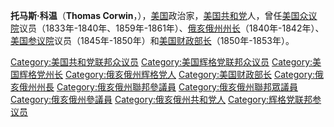 {{Infobox Officeholder
|name=托马斯·科温<br/>Thomas Corwin
|image=Thomas Corwin,between 1844 and 1860.jpg
|image_width=200px
|order=20
|title=[[美国财政部长|美国财政部长]]
|term_start=1850年7月23日
|term_end=1853年3月6日
|president=[[米勒德·菲尔莫尔|米勒德·菲尔莫尔]]
|predecessor=[[威廉·M·梅雷迪思|威廉·M·梅雷迪思]]
|successor=[[詹姆斯·格思里|詹姆斯·格思里]]
|birth_date={{birth date|1794|7|29|mf=y}}
|birth_place=[[肯塔基州|肯塔基州]][[波旁县_(肯塔基州)|波旁县]]
|death_date={{death date and age|1865|12|18|1794|7|29}}
|death_place=[[华盛顿特区|华盛顿特区]]
|party=[[美国辉格党|美国辉格党]]<br/>[[美国共和党|美国共和党]]
|spouse= Sarah Ross Corwin
|profession=
|signature=Thomas Corwin signature.png
|religion=
}}
'''托马斯·科温'''（'''Thomas Corwin'''，{{bd|1794年|7月29日|1865年|12月18日|}}），[[美国|美国]]政治家，[[美国共和党|美国共和党]]人，曾任[[美国众议院|美国众议院]]议员（1833年-1840年、1859年-1861年）、[[俄亥俄州州长|俄亥俄州州长]]（1840年-1842年）、 [[美国参议院|美国参议院]]议员（1845年-1850年）和[[美国财政部长|美国财政部长]]（1850年-1853年）。

{{start box}}
{{succession box|[[威廉·M·梅雷迪思|威廉·M·梅雷迪思]]|[[詹姆斯·格思里|詹姆斯·格思里]]|[[美国财政部长|美国财政部长]]|1850年 - 1853年}}
{{succession box|[[威尔逊·香农|威尔逊·香农]]|[[威尔逊·香农|威尔逊·香农]]|[[俄亥俄州州长|俄亥俄州州长]]|1840年 - 1842年}}
{{end box}}

{{美国财政部长}}
{{俄亥俄州州长}}
{{Millard Fillmore cabinet}}
{{Authority control}}

{{DEFAULTSORT:Corwin, Thomas}}
[[Category:美国共和党联邦众议员|Category:美国共和党联邦众议员]]
[[Category:美国辉格党联邦众议员|Category:美国辉格党联邦众议员]]
[[Category:美国辉格党州长|Category:美国辉格党州长]]
[[Category:俄亥俄州辉格党人|Category:俄亥俄州辉格党人]]
[[Category:美国财政部长|Category:美国财政部长]]
[[Category:俄亥俄州州長|Category:俄亥俄州州長]]
[[Category:俄亥俄州聯邦參議員|Category:俄亥俄州聯邦參議員]]
[[Category:俄亥俄州聯邦眾議員|Category:俄亥俄州聯邦眾議員]]
[[Category:俄亥俄州參議員|Category:俄亥俄州參議員]]
[[Category:俄亥俄州共和党人|Category:俄亥俄州共和党人]]
[[Category:辉格党联邦参议员|Category:辉格党联邦参议员]]